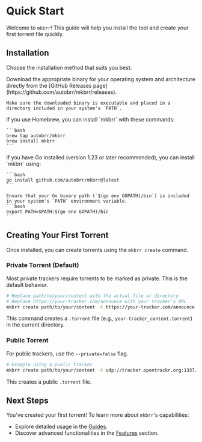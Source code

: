 # Quick Start

Welcome to `mkbrr`! This guide will help you install the tool and create your first torrent file quickly.

## Installation

Choose the installation method that suits you best:

<Tabs>
  <Tab title="Pre-built Binaries">
    Download the appropriate binary for your operating system and architecture directly from the [GitHub Releases page](https://github.com/autobrr/mkbrr/releases).

    Make sure the downloaded binary is executable and placed in a directory included in your system's `PATH`.
  </Tab>
  <Tab title="Homebrew (macOS/Linux)">
    If you use Homebrew, you can install `mkbrr` with these commands:

    ```bash
    brew tap autobrr/mkbrr
    brew install mkbrr
    ```
  </Tab>
  <Tab title="Go Install">
    If you have Go installed (version 1.23 or later recommended), you can install `mkbrr` using:

    ```bash
    go install github.com/autobrr/mkbrr@latest
    ```

    Ensure that your Go binary path (`$(go env GOPATH)/bin`) is included in your system's `PATH` environment variable.
    ```bash
    export PATH=$PATH:$(go env GOPATH)/bin
    ```
  </Tab>
</Tabs>

## Creating Your First Torrent

Once installed, you can create torrents using the `mkbrr create` command.

### Private Torrent (Default)

Most private trackers require torrents to be marked as private. This is the default behavior.

```bash
# Replace path/to/your/content with the actual file or directory
# Replace https://your-tracker.com/announce with your tracker's URL
mkbrr create path/to/your/content -t https://your-tracker.com/announce
```
This command creates a `.torrent` file (e.g., `your-tracker_content.torrent`) in the current directory.

### Public Torrent

For public trackers, use the `--private=false` flag.

```bash
# Example using a public tracker
mkbrr create path/to/your/content -t udp://tracker.opentrackr.org:1337/announce --private=false
```
This creates a public `.torrent` file.

## Next Steps

You've created your first torrent! To learn more about `mkbrr`'s capabilities:
- Explore detailed usage in the [Guides](/guides/creating-torrents).
- Discover advanced functionalities in the [Features](/features/presets) section.

